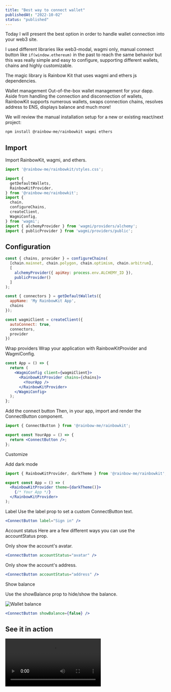 ```yaml
---
title: "Best way to connect wallet"
publishedAt: "2022-10-02"
status: "published"
---
```


Today I will present the best option in order to handle wallet connection into your web3 site.

I used different libraries like web3-modal, wagmi only, manual connect button like ```if(window.ethereum)``` in the past to reach the same behavior but this was really simple and easy to configure, supporting different wallets, chains and highly customizable.

The magic library is Rainbow Kit that uses wagmi and ethers js dependencies.

Wallet management
Out-of-the-box wallet management for your dapp. Aside from handling the connection and disconnection of wallets, RainbowKit supports numerous wallets, swaps connection chains, resolves address to ENS, displays balance and much more!

We will review the manual installation setup for a new or existing react/next project:

```bash title="Terminal"
npm install @rainbow-me/rainbowkit wagmi ethers
```

## Import
Import RainbowKit, wagmi, and ethers.

```jsx
import '@rainbow-me/rainbowkit/styles.css';

import {
  getDefaultWallets,
  RainbowKitProvider,
} from '@rainbow-me/rainbowkit';
import {
  chain,
  configureChains,
  createClient,
  WagmiConfig,
} from 'wagmi';
import { alchemyProvider } from 'wagmi/providers/alchemy';
import { publicProvider } from 'wagmi/providers/public';
```

## Configuration

```jsx
const { chains, provider } = configureChains(
  [chain.mainnet, chain.polygon, chain.optimism, chain.arbitrum],
  [
    alchemyProvider({ apiKey: process.env.ALCHEMY_ID }),
    publicProvider()
  ]
);

const { connectors } = getDefaultWallets({
  appName: 'My RainbowKit App',
  chains
});

const wagmiClient = createClient({
  autoConnect: true,
  connectors,
  provider
})
```

Wrap providers
Wrap your application with RainbowKitProvider and WagmiConfig.

```jsx
const App = () => {
  return (
    <WagmiConfig client={wagmiClient}>
      <RainbowKitProvider chains={chains}>
        <YourApp />
      </RainbowKitProvider>
    </WagmiConfig>
  );
};
```

Add the connect button
Then, in your app, import and render the ConnectButton component.

```jsx
import { ConnectButton } from '@rainbow-me/rainbowkit';

export const YourApp = () => {
  return <ConnectButton />;
};
```


Customize

Add dark mode

```jsx showLine={4}
import { RainbowKitProvider, darkTheme } from '@rainbow-me/rainbowkit';

export const App = () => (
  <RainbowKitProvider theme={darkTheme()}>
    {/* Your App */}
  </RainbowKitProvider>
);
```

Label
Use the label prop to set a custom ConnectButton text.

```jsx
<ConnectButton label="Sign in" />
```


Account status
Here are a few different ways you can use the accountStatus prop.

Only show the account's avatar.

```jsx
<ConnectButton accountStatus="avatar" />
```

Only show the account's address.

```jsx
<ConnectButton accountStatus="address" />
```

Show balance

Use the showBalance prop to hide/show the balance.

<img src="/wallet-connected.png" alt="Wallet balance" title="Wallet balance" />

```jsx
<ConnectButton showBalance={false} />
```


## See it in action

<video src="/video.mp4" autoPlay></video>
